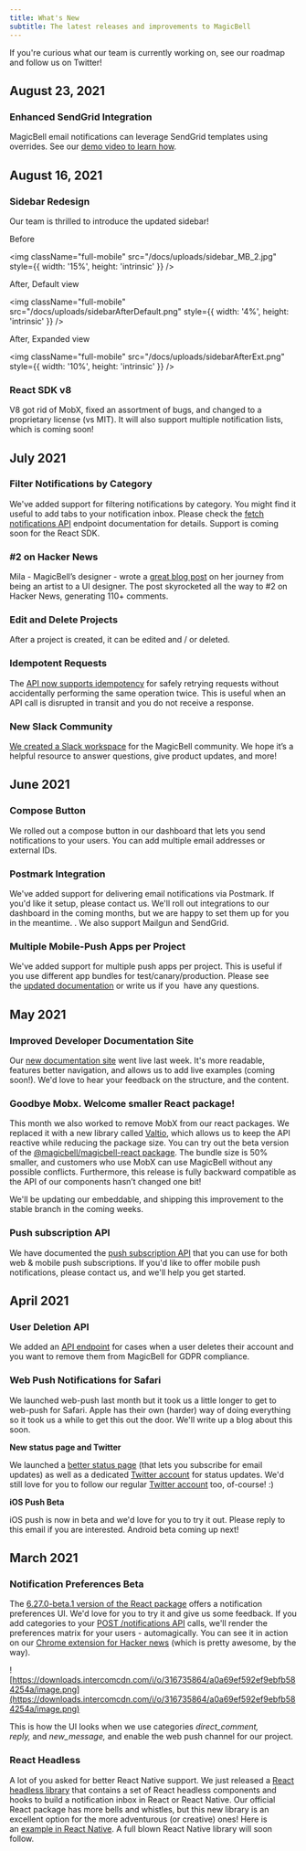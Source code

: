 ```yaml
---
title: What's New
subtitle: The latest releases and improvements to MagicBell
---
```


<Note>
    If you're curious what our team is currently working on, see our roadmap and follow us on Twitter!
</Note>

## August 23, 2021

### Enhanced SendGrid Integration

MagicBell email notifications can leverage SendGrid templates using overrides. See our [demo video to learn how](https://www.loom.com/share/c650fa66bd78429d8a90058d704943e0).


## August 16, 2021

### Sidebar Redesign

Our team is thrilled to introduce the updated sidebar!

Before

<img
  className="full-mobile"
  src="/docs/uploads/sidebar_MB_2.jpg"
  style={{ width: '15%', height: 'intrinsic' }}
/>

After, Default view

<img
  className="full-mobile"
  src="/docs/uploads/sidebarAfterDefault.png"
  style={{ width: '4%', height: 'intrinsic' }}
/>

After, Expanded view

<img
  className="full-mobile"
  src="/docs/uploads/sidebarAfterExt.png"
  style={{ width: '10%', height: 'intrinsic' }}
/>

### React SDK v8

V8 got rid of MobX, fixed an assortment of bugs, and changed to a proprietary license (vs MIT). It will also support multiple notification lists, which is coming soon!


## July 2021

### **Filter Notifications by Category**

We've added support for filtering notifications by category. You might find it useful to add tabs to your notification inbox. Please check the [fetch notifications API](https://magicbell.com/docs/rest-api/reference#get-notifications) endpoint documentation for details. Support is coming soon for the React SDK.

### **#2 on Hacker News**

Mila - MagicBell’s designer - wrote a [great blog post](https://magicbell.com/blog/what-painting-taught-me-about-a-career-in-ui-design) on her journey from being an artist to a UI designer. The post skyrocketed all the way to #2 on Hacker News, generating 110+ comments.

### **Edit and Delete Projects**

After a project is created, it can be edited and / or deleted.

### **Idempotent Requests**

The [API now supports idempotency](https://magicbell.com/docs/idempotent-requests) for safely retrying requests without accidentally performing the same operation twice. This is useful when an API call is disrupted in transit and you do not receive a response.

### **New Slack Community**

[We created a Slack workspace](https://join.slack.com/t/magicbell-community/shared_invite/zt-trh6yi84-~jtPqNikvC1m3My_p0WUqw) for the MagicBell community. We hope it’s a helpful resource to answer questions, give product updates, and more!


## June 2021

### **Compose Button**

We rolled out a compose button in our dashboard that lets you send notifications to your users. You can add multiple email addresses or external IDs. 

### **Postmark Integration**

We've added support for delivering email notifications via Postmark. If you'd like it setup, please contact us. We'll roll out integrations to our dashboard in the coming months, but we are happy to set them up for you in the meantime. . We also support Mailgun and SendGrid.

### **Multiple Mobile-Push Apps per Project**

We've added support for multiple push apps per project. This is useful if you use different app bundles for test/canary/production. Please see the [updated documentation](https://magicbell.com/docs/api-reference#operation/create-push-subscription) or write us if you  have any questions.


## May 2021

### **Improved Developer Documentation Site**

Our [new documentation site](https://www.hoss.com/) went live last week. It's more readable, features better navigation, and allows us to add live examples (coming soon!). We'd love to hear your feedback on the structure, and the content.

### **Goodbye Mobx. Welcome smaller React package!**

This month we also worked to remove MobX from our react packages. We replaced it with a new library called [Valtio](https://github.com/pmndrs/valtio), which allows us to keep the API reactive while reducing the package size. You can try out the beta version of the [@magicbell/magicbell-react package](https://www.npmjs.com/package/@magicbell/magicbell-react/v/8.0.0-beta.3). The bundle size is 50% smaller, and customers who use MobX can use MagicBell without any possible conflicts. Furthermore, this release is fully backward compatible as the API of our components hasn’t changed one bit!

We'll be updating our embeddable, and shipping this improvement to the stable branch in the coming weeks.

### **Push subscription API**

We have documented the [push subscription API](https://magicbell.com/docs/rest-api/reference#tag/Subscription-to-push-notifications-APIs) that you can use for both web & mobile push subscriptions. If you'd like to offer mobile push notifications, please contact us, and we'll help you get started.


## April 2021

### **User Deletion API**

We added an [API endpoint](https://developer.magicbell.com/reference#delete_users-user-id) for cases when a user deletes their account and you want to remove them from MagicBell for GDPR compliance.

### **Web Push Notifications for Safari**

We launched web-push last month but it took us a little longer to get to web-push for Safari. Apple has their own (harder) way of doing everything so it took us a while to get this out the door. We'll write up a blog about this soon.

**New status page and Twitter**

We launched a [better status page](https://status.magicbell.com/) (that lets you subscribe for email updates) as well as a dedicated [Twitter account](https://twitter.com/MagicBellStatus) for status updates. We'd still love for you to follow our regular [Twitter account](https://twitter.com/MagicBell_io) too, of-course! :)

**iOS Push Beta**

iOS push is now in beta and we'd love for you to try it out. Please reply to this email if you are interested. Android beta coming up next!


## March 2021

### **Notification Preferences Beta**

The [6.27.0-beta.1 version of the React package](https://www.npmjs.com/package/@magicbell/magicbell-react/v/6.27.0-beta.1) offers a notification preferences UI. We'd love for you to try it and give us some feedback. If you add categories to your [POST /notifications API](https://developer.magicbell.io/reference#notification-send-api) calls, we'll render the preferences matrix for your users - automagically. You can see it in action on our [Chrome extension for Hacker news](https://chrome.google.com/webstore/detail/hacker-news-notifications/bbkfblhdgiddlkfkipjdhhfoephonoba?hl=en&authuser=0) (which is pretty awesome, by the way).

![https://downloads.intercomcdn.com/i/o/316735864/a0a69ef592ef9ebfb584254a/image.png](https://downloads.intercomcdn.com/i/o/316735864/a0a69ef592ef9ebfb584254a/image.png)

This is how the UI looks when we use categories *direct_comment, reply,* and *new_message,* and enable the web push channel for our project.

### **React Headless**

A lot of you asked for better React Native support. We just released a [React headless library](https://www.npmjs.com/package/@magicbell/react-headless) that contains a set of React headless components and hooks to build a notification inbox in React or React Native. Our official React package has more bells and whistles, but this new library is an excellent option for the more adventurous (or creative) ones! Here is an [example in React Native](https://codesandbox.io/s/ancient-frost-roln4). A full blown React Native library will soon follow.